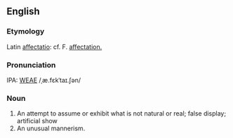 ==English==
===Etymology===
Latin [[affectatio]]: cf. F. [[affectation.]]

===Pronunciation===
IPA: [[WEAE]] /ˌæ.fɛkˈtaɪ.ʃən/

===Noun===
# An attempt to assume or exhibit what is not natural or real; false display; artificial show
# An unusual mannerism.